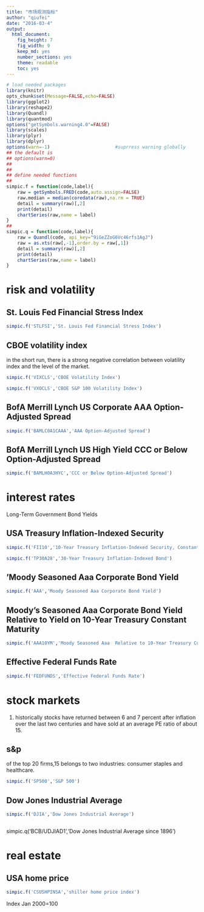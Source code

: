 ```yaml
---
title: "市场观测指标"
author: "qiufei"
date: "2016-03-4"
output: 
  html_document: 
    fig_height: 7
    fig_width: 9
    keep_md: yes
    number_sections: yes
    theme: readable
    toc: yes
---
```


```r

# load needed packages
library(knitr)
opts_chunk$set(Message=FALSE,echo=FALSE)
library(ggplot2)
library(reshape2)
library(Quandl)
library(quantmod)
options("getSymbols.warning4.0"=FALSE)
library(scales)
library(plyr)
library(dplyr)
options(warn=-1)                        #suprress warning globally
## the default is
## options(warn=0)
## 
##
## define needed functions
## 
simpic.f = function(code,label){
    raw = getSymbols.FRED(code,auto.assign=FALSE)
    raw.median = median(coredata(raw),na.rm = TRUE)
    detail = summary(raw)[,2]
    print(detail)
    chartSeries(raw,name = label)
}
## 
simpic.q = function(code,label){
    raw = Quandl(code, api_key="9iGeZZoG6Vc46rfs1AgJ")
    raw = as.xts(raw[,-1],order.by = raw[,1])
    detail = summary(raw)[,2]
    print(detail)
    chartSeries(raw,name = label)
}


```

# risk and volatility #

## St. Louis Fed Financial Stress Index ##

```r

simpic.f('STLFSI','St. Louis Fed Financial Stress Index')  

```


## CBOE volatility index ##

in the short run, there is a strong negative correlation between volatility index and the level of the market.

```r

simpic.f('VIXCLS','CBOE Volatility Index')

simpic.f('VXOCLS','CBOE S&P 100 Volatility Index')

```


## BofA Merrill Lynch US Corporate AAA Option-Adjusted Spread ##

```r

simpic.f('BAMLC0A1CAAA','AAA Option-Adjusted Spread')  

```

## BofA Merrill Lynch US High Yield CCC or Below Option-Adjusted Spread ##

```r

simpic.f('BAMLH0A3HYC','CCC or Below Option-Adjusted Spread')  

```




# interest rates #

Long-Term Government Bond Yields

## USA Treasury Inflation-Indexed Security ##

```r

simpic.f('FII10','10-Year Treasury Inflation-Indexed Security, Constant Maturity')

simpic.f('TP30A28','30-Year Treasury Inflation-Indexed Bond')  

```

## 'Moody Seasoned Aaa Corporate Bond Yield ##
```r

simpic.f('AAA','Moody Seasoned Aaa Corporate Bond Yield')  

```

## Moody's Seasoned Aaa Corporate Bond Yield Relative to Yield on 10-Year Treasury Constant Maturity ##

```r

simpic.f('AAA10YM','Moody Seasoned Aaa  Relative to 10-Year Treasury Constant Maturity')  

```


## Effective Federal Funds Rate ##

```r

simpic.f('FEDFUNDS','Effective Federal Funds Rate')  

```




# stock markets #

1. historically stocks have returned between 6 and 7 percent after inflation over the last two centuries and have sold at an average PE ratio of about 15.




## s&p ##

of the top 20 firms,15 belongs to two industries: consumer staples and healthcare.

```r

simpic.f('SP500','S&P 500')  

```


## Dow Jones Industrial Average ##

```r

simpic.f('DJIA','Dow Jones Industrial Average')



```

simpic.q('BCB/UDJIAD1','Dow Jones Industrial Average since 1896')


# real estate #

## USA home price ##


 
```r

simpic.f('CSUSHPINSA','shiller home price index')

```
 Index Jan 2000=100

